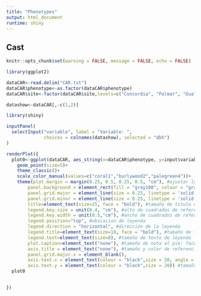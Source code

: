 ```yaml
---
title: "Phenotypes"
output: html_document
runtime: shiny
---
```


## Cast

```r
knitr::opts_chunk$set(warning = FALSE, message = FALSE, echo = FALSE)

library(ggplot2)

dataCAR<-read.delim("CAR.txt")
dataCAR$phenotype<-as.factor(dataCAR$phenotype)
dataCAR$site<-factor(dataCAR$site,levels=c("Concordia", "Palmar", "Gualeguaychu"))

datashow<-dataCAR[,-c(1,2)]

```

```r

library(shiny)

inputPanel(
  selectInput("variable", label = "Variable: ",
              choices = colnames(datashow), selected = "dbh")
)

renderPlot({
  plot0<-ggplot(dataCAR, aes_string(x=dataCAR$phenotype, y=input$variable, color=dataCAR$site))+
    geom_point(size=5)+
    theme_classic()+
    scale_color_manual(values=c("coral1","burlywood2","palegreen4"))+
    theme(plot.margin = margin(0.25, 0.5, 0.25, 0.5, "cm"), #ajustar los margenes del gráfico
        panel.background = element_rect(fill = "gray100", colour = "gray100", size = 2, linetype = "solid"), #fondo del gráfico
        panel.grid.major = element_line(size = 0.25, linetype = 'solid', colour = "gray80"), #lineas del gráfico
        panel.grid.minor = element_line(size = 0.25, linetype = 'solid', colour = "gray90"), #líneas auxiliares
        title=element_text(size=25, face = "bold"), #tamaño de titulo del mapa
        legend.key.size = unit(0.4, "cm"), #alto de cuadrados de referencia
        legend.key.width = unit(0.5,"cm"), #ancho de cuadrados de referencia 
        legend.position="top", #ubicacion de leyenda
        legend.direction = "horizontal", #dirección de la leyenda
        legend.title=element_text(size=10, face = "bold"), #tamaño de titulo de leyenda
        legend.text=element_text(size=8), #tamaño de texto de leyenda
        plot.caption=element_text("none"), #tamaño de nota al pie: face = "italic", colour = "gray35",size=6
        axis.title = element_text("none"), #tamaño y color de referencias de ejes X e Y
        panel.grid.major.x = element_blank(),
        axis.text.x = element_text(colour = "black",size = 20, angle = 90), #tamaño y color del texto de eje X
        axis.text.y = element_text(colour = "black",size = 20)) #tamaño y color del texto de eje Y
  plot0
    

})
```


```r



```